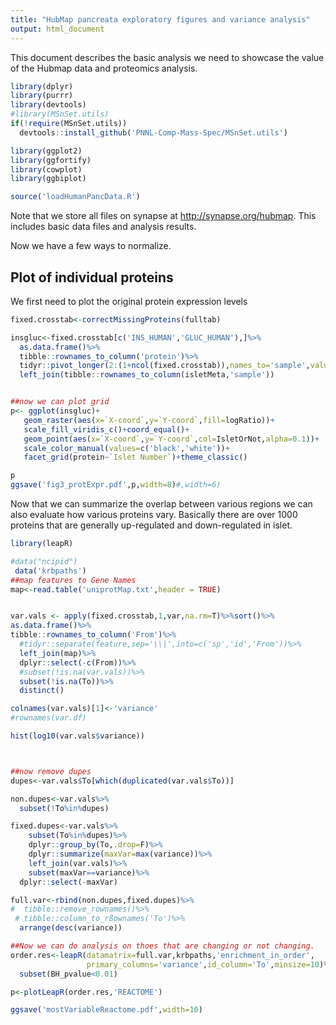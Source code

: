 ```yaml
---
title: "HubMap pancreata exploratory figures and variance analysis"
output: html_document
---
```


This document describes the basic analysis we need to showcase the value of the Hubmap data and proteomics analysis.

```r
library(dplyr)
library(purrr)
library(devtools)
#library(MSnSet.utils)
if(!require(MSnSet.utils))
  devtools::install_github('PNNL-Comp-Mass-Spec/MSnSet.utils')

library(ggplot2)
library(ggfortify)
library(cowplot)
library(ggbiplot)

source('loadHumanPancData.R')

```

Note that we store all files on synapse at [http://synapse.org/hubmap](http://synapse.org/hubmap). This includes basic data files and analysis results.

Now we have a few ways to normalize.

## Plot of individual proteins

We first need to plot the original protein expression levels

```r

fixed.crosstab<-correctMissingProteins(fulltab)

insgluc<-fixed.crosstab[c('INS_HUMAN','GLUC_HUMAN'),]%>%
  as.data.frame()%>%
  tibble::rownames_to_column('protein')%>%
  tidyr::pivot_longer(2:(1+ncol(fixed.crosstab)),names_to='sample',values_to='logRatio')%>%
  left_join(tibble::rownames_to_column(isletMeta,'sample'))


##now we can plot grid
p<- ggplot(insgluc)+
   geom_raster(aes(x=`X-coord`,y=`Y-coord`,fill=logRatio))+
   scale_fill_viridis_c()+coord_equal()+
   geom_point(aes(x=`X-coord`,y=`Y-coord`,col=IsletOrNot,alpha=0.1))+
   scale_color_manual(values=c('black','white'))+
   facet_grid(protein~`Islet Number`)+theme_classic()

p
ggsave('fig3_protExpr.pdf',p,width=8)#,width=6)

```


Now that we can summarize the overlap between various regions we can also evaluate how various proteins vary. Basically there are over 1000 proteins that are generally up-regulated and down-regulated in islet. 

```r

library(leapR)

#data("ncipid")
 data('krbpaths')
##map features to Gene Names
map<-read.table('uniprotMap.txt',header = TRUE)


var.vals <- apply(fixed.crosstab,1,var,na.rm=T)%>%sort()%>%
as.data.frame()%>%
tibble::rownames_to_column('From')%>%
  #tidyr::separate(feature,sep='\\|',into=c('sp','id','From'))%>%
  left_join(map)%>%
  dplyr::select(-c(From))%>%
  #subset(!is.na(var.vals))%>%
  subset(!is.na(To))%>%
  distinct()

colnames(var.vals)[1]<-'variance'
#rownames(var.df)

hist(log10(var.vals$variance))



##now remove dupes
dupes<-var.vals$To[which(duplicated(var.vals$To))]

non.dupes<-var.vals%>%
  subset(!To%in%dupes)

fixed.dupes<-var.vals%>%
    subset(To%in%dupes)%>%
    dplyr::group_by(To,.drop=F)%>%
    dplyr::summarize(maxVar=max(variance))%>%
    left_join(var.vals)%>%
    subset(maxVar==variance)%>%
  dplyr::select(-maxVar)

full.var<-rbind(non.dupes,fixed.dupes)%>%
#  tibble::remove_rownames()%>%
 # tibble::column_to_rßownames('To')%>%
  arrange(desc(variance))

##Now we can do analysis on thoes that are changing or not changing.
order.res<-leapR(datamatrix=full.var,krbpaths,'enrichment_in_order',
                 primary_columns='variance',id_column='To',minsize=10)%>%
  subset(BH_pvalue<0.01)

p<-plotLeapR(order.res,'REACTOME')

ggsave('mostVariableReactome.pdf',width=10)

```


